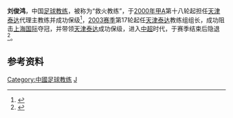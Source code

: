 '''刘俊鸿'''，中国[[足球教练|足球教练]]，被称为“救火教练”，于[[2000年中国足球甲A联赛|2000年甲A]]第十八轮起担任[[天津泰达|天津泰达]]代理主教练并成功保级<ref>{{cite web |author1=球报 |author2=王东生 |title=《泰达：刘俊鸿处女战有些激动》 |url=http://sports.sina.com.cn/chinaa/200007/1756076.shtml |website=新浪网 |accessdate=2000-07-17 |archive-date=2020-07-17 |archive-url=https://web.archive.org/web/20200717112108/http://sports.sina.com.cn/chinaa/200007/1756076.shtml |dead-url=no }}</ref>，[[2003年中国足球甲A联赛|2003赛季]]第17轮起任[[天津泰达|天津泰达]]教练组组长，成功阻击[[上海国际|上海国际]]夺冠，并带领[[天津泰达|天津泰达]]成功保级，进入[[中超|中超]]时代，于赛季结束后隐退<ref>{{cite web |author1=体坛周报 |author2=洪松 |title=《天津泰达教练班子大调整 原教练施连志改当孩子王》 |url=https://sports.sohu.com/2003/12/24/75/news217357525.shtml |website=搜狐网 |accessdate=2003-12-24 |archive-date=2020-07-17 |archive-url=https://web.archive.org/web/20200717111527/https://sports.sohu.com/2003/12/24/75/news217357525.shtml |dead-url=no }}</ref>。
==参考资料==
{{reflist}}
[[Category:中國足球教练|Category:中國足球教练]]
[[Category:刘姓|J]]